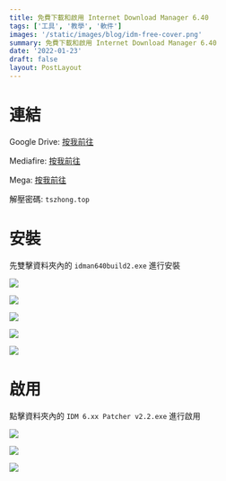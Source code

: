 ```yaml
---
title: 免費下載和啟用 Internet Download Manager 6.40
tags: ['工具', '教學', '軟件']
images: '/static/images/blog/idm-free-cover.png'
summary: 免費下載和啟用 Internet Download Manager 6.40
date: '2022-01-23'
draft: false
layout: PostLayout
---
```


# 連結

Google Drive: [按我前往](https://drive.google.com/file/d/1VFjkRdTsGdfN1gl50jzCrwcG8fOToBFT/view?usp=sharing)

Mediafire: [按我前往](https://www.mediafire.com/file/refjmfxnwrl5gf2/idm.6.40.2.rar/file)

Mega: [按我前往](https://mega.nz/file/4rp0gZ6a#ojfVmY8FA9u3Q4p8N_5ZoGamfrp9fUnYtVTCrfB1lvg)

解壓密碼: `tszhong.top`

# 安裝

先雙擊資料夾內的 `idman640build2.exe` 進行安裝

![](/static/images/blog/idm-free-1.png)

![](/static/images/blog/idm-free-2.png)

![](/static/images/blog/idm-free-3.png)

![](/static/images/blog/idm-free-4.png)

![](/static/images/blog/idm-free-5.png)

# 啟用

點擊資料夾內的 `IDM 6.xx Patcher v2.2.exe` 進行啟用

![](/static/images/blog/idm-free-6.png)

![](/static/images/blog/idm-free-7.png)

![](/static/images/blog/idm-free-8.png)
